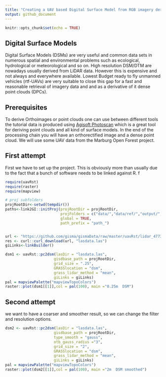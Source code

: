 ```yaml
---
title: "Creating a UAV based Digital Surface Model from RGB imagery derived point clouds"
output: github_document
---
```


```r
knitr::opts_chunk$set(echo = TRUE)
```

## Digital Surface  Models
Digital Surface Models (DSMs) are very useful and common data sets in numerous spatial and environmental problems such as ecological, hydrological or meteorological and so on. High resolution DSM/DTM are nowadays usually derived from LiDAR data. However this is expensive and not always and everywhere available. Lowest Budget ready to fly unmanned vehicles (rtf-UAVs) are very suitable to close this gap for a fast and reasonable retrieval of imagery data and and as a derivative of it dense point clouds (DPCs).   

## Prerequisites

To derive Orthoimages or point clouds one can use between different tools the tutorial data is produced using [Agisoft Photoscan](http://www.agisoft.com) which is a great tool for deriving point clouds and all kind of surface models. 
In the end of the processing chain you will have an orthorectified image and a dense point cloud. We will use some UAV data from the Marburg Open Forest project.


## First attempt
First we have to set up the project. This is obviously more than usually due to the fact that a bunch of software needs to be linked against R.
f

```r
require(uavRst)
require(raster)
require(mapview)

# proj subfolders
projRootDir<-setwd(tempdir())
paths<-link2GI::initProj(projRootDir = projRootDir,
                         projFolders = c("data/","data/ref/","output/","run/","las/"),
                         global = TRUE,
                         path_prefix = "path_")


url <- "https://github.com/gisma/gismaData/raw/master/uavRst/lidar_477375_00_5631900_00_477475_00_5632000_00.las"
res <- curl::curl_download(url, "lasdata.las")
giLinks<-linkBuilder()

dsm1 <- uavRst::pc2dsm(lasDir = "lasdata.las",
                      gisdbase_path = projRootDir,
                      grid_size = ".25",
                      GRASSlocation = "dsm",
                      grass_lidar_method = "mean",
                      giLinks = giLinks)
pal = mapviewPalette("mapviewTopoColors")
raster::plot(dsm1[[1]],col = pal(100), main ="0.25m  DSM")
```
## Second attempt 

we want to have a coarser and smoother result, so we can change the filter and resolution options.

```r


dsm2 <- uavRst::pc2dsm(lasDir = "lasdata.las",
                      gisdbase_path = projRootDir,
                      type_smooth = "gauss",
                      otb_gauss_radius ="3",
                      grid_size = "2",
                      GRASSlocation = "dsm",
                      grass_lidar_method = "mean",
                      giLinks = giLinks)
pal = mapviewPalette("mapviewTopoColors")
raster::plot(dsm2[[1]],col = pal(100), main ="2m  DSM smoothed")


```


